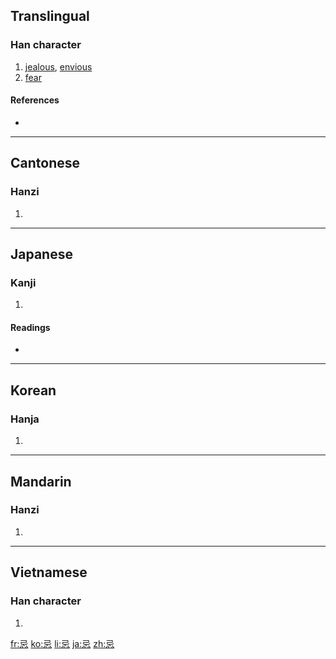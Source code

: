 ==Translingual==

===Han character===
{{Han char|rn=61|rad=心|as=03|sn=7|four=1733<sub>1</sub>|canj=尸山心 (SUP)|ids=⿱[[己]][[心]]}}

# [[jealous]], [[envious]]
# [[fear]]

====References====
* {{Han ref|kx=0376.010|dkj=10310|dj=0702.100|hdz=42270.110|uh=5FCC|ud=24524|bh=A7D2|bd=42962}}

----

==Cantonese==

===Hanzi===
{{yue-hanzi|jyut=|y=gei6}}

# {{defn|Cantonese|sort=心03}}

----

==Japanese==

===Kanji===
{{ja-kanji|grade=c|rs=心03}}

# {{defn|Japanese|sort=心03}}

====Readings====
* {{ja-readings|on=[[き]] (ki)|kun=[[いむ]] (imu)}}

----

==Korean==

===Hanja===
{{ko-hanja|hangeul=기|eumhun=|rv=gi|mr=ki|y=ki}}

# {{defn|Korean|sort=心03}}

----

==Mandarin==

===Hanzi===
{{cmn-hanzi|pin=[[jì]] ([[ji4]])|wg=chi<sup>4</sup>}}

# {{defn|Mandarin|sort=心03}}

----

==Vietnamese==

===Han character===
{{vi-hantu|[[kị]], [[cạy]], [[cậy]], [[kỵ]], [[cữ]], [[kiêng]]|rs=心03}}

# {{defn|Vietnamese|sort=心03}}

[[fr:忌]]
[[ko:忌]]
[[li:忌]]
[[ja:忌]]
[[zh:忌]]